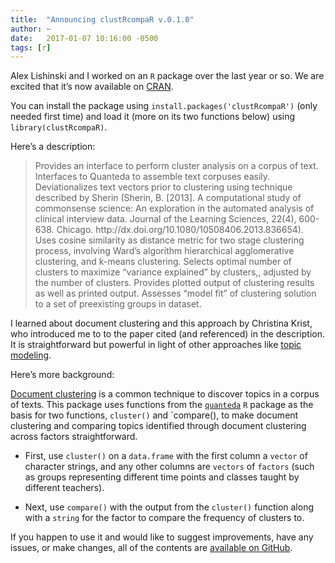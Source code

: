 ```yaml
---
title:  "Announcing clustRcompaR v.0.1.0"
author: ~
date:   2017-01-07 10:16:00 -0500
tags: [r]
---
```


Alex Lishinski and I worked on an `R` package over the last year or so. We are excited that it's now available on [CRAN](https://cran.r-project.org/web/packages/clustRcompaR/index.html). 

You can install the package using `install.packages('clustRcompaR')` (only needed first time) and load it (more on its two functions below) using `library(clustRcompaR)`.

Here's a description:

> Provides an interface to perform cluster analysis on a corpus of text. Interfaces to Quanteda to assemble text corpuses easily. Deviationalizes text vectors prior to clustering using technique described by Sherin (Sherin, B. [2013]. A computational study of commonsense science: An exploration in the automated analysis of clinical interview data. Journal of the Learning Sciences, 22(4), 600-638. Chicago. http://dx.doi.org/10.1080/10508406.2013.836654). Uses cosine similarity as distance metric for two stage clustering process, involving Ward's algorithm hierarchical agglomerative clustering, and k-means clustering. Selects optimal number of clusters to maximize "variance explained" by clusters,, adjusted by the number of clusters. Provides plotted output of clustering results as well as printed output. Assesses "model fit" of clustering solution to a set of preexisting groups in dataset.

I learned about document clustering and this approach by Christina Krist, who introduced me to to the paper cited (and referenced) in the description. It is straightforward but powerful in light of other approaches like [topic modeling](https://cran.r-project.org/web/packages/topicmodels/vignettes/topicmodels.pdf).

Here's more background:

[Document clustering](https://en.wikipedia.org/wiki/Document_clustering) is a common technique to discover topics in a corpus of texts. This package uses functions from the [`quanteda`](https://github.com/kbenoit/quanteda) `R` package as the basis for two functions, `cluster()` and `compare(), to make document clustering and comparing topics identified through document clustering across factors straightforward.

* First, use `cluster()` on a `data.frame` with the first column a `vector` of character strings, and any other columns are `vectors` of `factors` (such as groups representing different time points and classes taught by different teachers).
 
* Next, use `compare()` with the output from the `cluster()` function along with a `string` for the factor to compare the frequency of clusters to.

If you happen to use it and would like to suggest improvements, have any issues, or make changes, all of the contents are [available on GitHub](https://github.com/alishinski/clustRcompaR).
